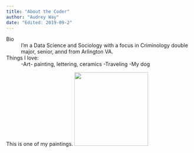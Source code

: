 ```yaml
---
title: "About the Coder"
author: "Audrey Way"
date: "Edited: 2019-09-2"
---
```

Bio
: I'm a Data Science and Sociology with a focus in Criminology double major, senior, annd from Arlington VA.

Things I love:
:   -Art- painting, lettering, ceramics
    -Traveling
    -My dog

This is one of my paintings.
![](https://photos.app.goo.gl/Z38MUo6udoz5n2Di9){width=200 height=200}
